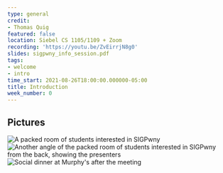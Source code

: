 ```yaml
---
type: general
credit:
- Thomas Quig
featured: false
location: Siebel CS 1105/1109 + Zoom
recording: 'https://youtu.be/ZvEirrjN8g0'
slides: sigpwny_info_session.pdf
tags:
- welcome
- intro
time_start: 2021-08-26T18:00:00.000000-05:00
title: Introduction
week_number: 0
---
```


## Pictures

![A packed room of students interested in SIGPwny](./intro1.jpg)
![Another angle of the packed room of students interested in SIGPwny from the back, showing the presenters](./intro2.jpg)
![Social dinner at Murphy's after the meeting](./murphys.jpg)